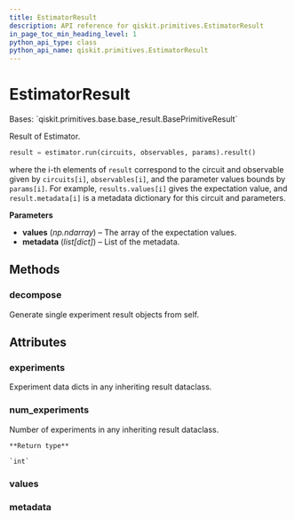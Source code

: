 ```yaml
---
title: EstimatorResult
description: API reference for qiskit.primitives.EstimatorResult
in_page_toc_min_heading_level: 1
python_api_type: class
python_api_name: qiskit.primitives.EstimatorResult
---
```


# EstimatorResult

<Class id="qiskit.primitives.EstimatorResult" isDedicatedPage={true} github="https://github.com/qiskit/qiskit/tree/stable/0.22/qiskit/primitives/base/estimator_result.py" signature="EstimatorResult(values, metadata)">
  Bases: `qiskit.primitives.base.base_result.BasePrimitiveResult`

  Result of Estimator.

  ```python
  result = estimator.run(circuits, observables, params).result()
  ```

  where the i-th elements of `result` correspond to the circuit and observable given by `circuits[i]`, `observables[i]`, and the parameter values bounds by `params[i]`. For example, `results.values[i]` gives the expectation value, and `result.metadata[i]` is a metadata dictionary for this circuit and parameters.

  **Parameters**

  *   **values** (*np.ndarray*) – The array of the expectation values.
  *   **metadata** (*list\[dict]*) – List of the metadata.

  ## Methods

  ### decompose

  <Function id="qiskit.primitives.EstimatorResult.decompose" signature="EstimatorResult.decompose()">
    Generate single experiment result objects from self.
  </Function>

  ## Attributes

  ### experiments

  <Attribute id="qiskit.primitives.EstimatorResult.experiments">
    Experiment data dicts in any inheriting result dataclass.
  </Attribute>

  ### num\_experiments

  <Attribute id="qiskit.primitives.EstimatorResult.num_experiments">
    Number of experiments in any inheriting result dataclass.

    **Return type**

    `int`
  </Attribute>

  ### values

  <Attribute id="qiskit.primitives.EstimatorResult.values" attributeTypeHint="np.ndarray[Any, np.dtype[np.float64]]" />

  ### metadata

  <Attribute id="qiskit.primitives.EstimatorResult.metadata" attributeTypeHint="list[dict[str, Any]]" />
</Class>

